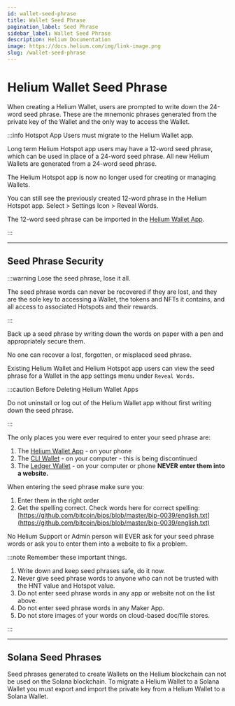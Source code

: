 ```yaml
---
id: wallet-seed-phrase
title: Wallet Seed Phrase
pagination_label: Seed Phrase
sidebar_label: Wallet Seed Phrase
description: Helium Documentation
image: https://docs.helium.com/img/link-image.png
slug: /wallet-seed-phrase
---
```


# Helium Wallet Seed Phrase

When creating a Helium Wallet, users are prompted to write down the 24-word seed phrase. These are
the mnemonic phrases generated from the private key of the Wallet and the only way to access the
Wallet.

:::info Hotspot App Users must migrate to the Helium Wallet app.

Long term Helium Hotspot app users may have a 12-word seed phrase, which can be used in place of a
24-word seed phrase. All new Helium Wallets are generated from a 24-word seed phrase.

The Helium Hotspot app is now no longer used for creating or managing Wallets.

You can still see the previously created 12-word phrase in the Helium Hotspot app. Select > Settings
Icon > Reveal Words.

The 12-word seed phrase can be imported in the [Helium Wallet App](/helium-wallet-app).

:::

---

## Seed Phrase Security

:::warning Lose the seed phrase, lose it all.

The seed phrase words can never be recovered if they are lost, and they are the sole key to
accessing a Wallet, the tokens and NFTs it contains, and all access to associated Hotspots and their
rewards.

:::

Back up a seed phrase by writing down the words on paper with a pen and appropriately secure them.

No one can recover a lost, forgotten, or misplaced seed phrase.

Existing Helium Wallet and Helium Hotspot app users can view the seed phrase for a Wallet in the app
settings menu under `Reveal Words`.

:::caution Before Deleting Helium Wallet Apps

Do not uninstall or log out of the Helium Wallet app without first writing down the seed phrase.

:::

The only places you were ever required to enter your seed phrase are:

1. The [Helium Wallet App](/helium-wallet-app) - on your phone
2. The [CLI Wallet](/cli-wallet) - on your computer - this is being discontinued
3. The [Ledger Wallet](/ledger-wallet) - on your computer or phone **NEVER enter them into a
   website.**

When entering the seed phrase make sure you:

1. Enter them in the right order
2. Get the spelling correct. Check words here for correct spelling:
   [https://github.com/bitcoin/bips/blob/master/bip-0039/english.txt](https://github.com/bitcoin/bips/blob/master/bip-0039/english.txt)

No Helium Support or Admin person will EVER ask for your seed phrase words or ask you to enter them
into a website to fix a problem.

:::note Remember these important things.

1. Write down and keep seed phrases safe, do it now.
2. Never give seed phrase words to anyone who can not be trusted with the HNT value and Hotspot
   value.
3. Do not enter seed phrase words in any app or website not on the list above.
4. Do not enter seed phrase words in any Maker App.
5. Do not store images of your words on cloud-based doc/file stores.

:::

---

## Solana Seed Phrases

Seed phrases generated to create Wallets on the Helium blockchain can not be used on the Solana
blockchain. To migrate a Helium Wallet to a Solana Wallet you must export and import the private key
from a Helium Wallet to a Solana Wallet.
